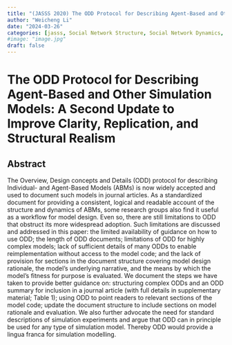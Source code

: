 ```yaml
---
title: "(JASSS 2020) The ODD Protocol for Describing Agent-Based and Other Simulation Models: A Second Update to Improve Clarity, Replication, and Structural Realism "
author: "Weicheng Li"
date: "2024-03-26"
categories: [jasss, Social Network Structure, Social Network Dynamics, Trust, Willingness to Cooperate, Economic Performance]
#image: "image.jpg"
draft: false
---
```


# The ODD Protocol for Describing Agent-Based and Other Simulation Models: A Second Update to Improve Clarity, Replication, and Structural Realism 

## Abstract

The Overview, Design concepts and Details (ODD) protocol for describing Individual- and Agent-Based Models (ABMs) is now widely accepted and used to document such models in journal articles. As a standardized document for providing a consistent, logical and readable account of the structure and dynamics of ABMs, some research groups also find it useful as a workflow for model design. Even so, there are still limitations to ODD that obstruct its more widespread adoption. Such limitations are discussed and addressed in this paper: the limited availability of guidance on how to use ODD; the length of ODD documents; limitations of ODD for highly complex models; lack of sufficient details of many ODDs to enable reimplementation without access to the model code; and the lack of provision for sections in the document structure covering model design rationale, the model’s underlying narrative, and the means by which the model’s fitness for purpose is evaluated. We document the steps we have taken to provide better guidance on: structuring complex ODDs and an ODD summary for inclusion in a journal article (with full details in supplementary material; Table 1); using ODD to point readers to relevant sections of the model code; update the document structure to include sections on model rationale and evaluation. We also further advocate the need for standard descriptions of simulation experiments and argue that ODD can in principle be used for any type of simulation model. Thereby ODD would provide a lingua franca for simulation modelling.
